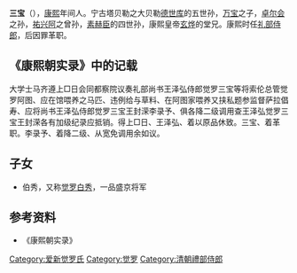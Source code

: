 {{Manchu name|[[爱新觉罗氏|爱新觉罗]]}}
'''三宝'''（{{bd|？||？}}），[[康熙|康熙]]年间人。宁古塔贝勒之大贝勒[[德世库|德世库]]的五世孙，[[万宝|万宝]]之子，[[卓尔会|卓尔会]]之孙，[[祐兴阿|祐兴阿]]之曾孙，[[素赫臣|素赫臣]]的四世孙，康熙皇帝[[玄烨|玄烨]]的堂兄。康熙时任[[礼部侍郎|礼部侍郎]]，后因罪革职。

==《康熙朝实录》中的记载==
大学士马齐遵上□日会同都察院议奏礼部尚书王泽弘侍郎觉罗三宝等将索伦总管觉罗阿图、应在馆喂养之马匹、违例给与草料、在阿图家喂养又挟私题参监督萨拉倡寿、应将尚书王泽弘侍郎觉罗三宝王封溁李录予、俱各降二级调用查王泽弘觉罗三宝王封溁各有加级纪录应抵销。得上□日、王泽弘、着以原品休致。三宝、着革职。李录予、着降二级、从宽免调用余如议。
==子女==
*伯秀，又称[[觉罗白秀|觉罗白秀]]，一品盛京将军
==参考资料==
*《康熙朝实录》

[[Category:爱新觉罗氏|Category:爱新觉罗氏]]
[[Category:觉罗|Category:觉罗]]
[[Category:清朝禮部侍郎|Category:清朝禮部侍郎]]